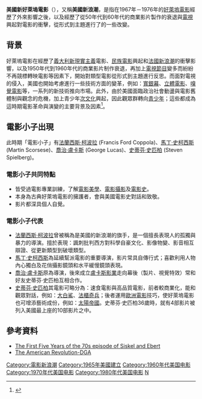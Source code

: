 '''美國新好萊塢電影'''（{{lang-en|New Hollywood}}），又稱'''美國新浪潮'''，是指在1967年－1976年的[[好萊塢|好萊塢電影]]經歷了外來影響之後，以及經歷了從50年代到60年代的商業影片製作的衰退與[[電視|電視]]興起對電影的衝擊，從形式到主題進行了的一些改變。

==背景==
好萊塢電影在經歷了[[義大利|義大利]][[新現實主義|新現實主義]]電影、[[民族電影|民族電影]]興起和[[法國新浪潮|法國新浪潮]]的衝擊影響，以及1950年代到1960年代的商業影片制作衰退，再加上[[電視節目|電視節目]]變多而紛紛不再競標轉映電影等因素下，開始對類型電影從形式到主題進行反思。而面對電視的侵入，美國也開始考慮進行一些技術方面的變革，例如：[[寬銀幕|寬銀幕]]、[[立體電影|立體電影]]、[[嗅覺電影|嗅覺電影]]等，一系列的新技術推向市場。此外，由於美國面臨政治社會動盪與電影舊體制與觀念的危機，加上青少年[[次文化|次文化]]興起，因此觀眾群轉向[[青少年|青少年]]；這些都成為這時期電影革命與演變的主要背景及因素<ref>{{Cite web |url = https://www.hypesphere.com/news/1229|title=從「電影小子」淺談歐陸北美二戰後的電影改革
}}</ref>。

==電影小子出現==
此時期「電影小子」有[[法蘭西斯·柯波拉|法蘭西斯·柯波拉]] (Francis Ford Coppola)、[[馬丁·史柯西斯|馬丁·史柯西斯]] (Martin Scorsese)、[[喬治·盧卡斯|喬治·盧卡斯]] (George Lucas)、[[史蒂芬·史匹柏|史蒂芬·史匹柏]] (Steven Spielberg)。

===電影小子共同特點===
*皆受過電影專業訓練，了解[[電影美學|電影美學]]、[[電影攝影|電影攝影]]及[[電影史|電影史]]。
*本身為古典好萊塢電影的擁護者，會與美國電影史對話和致敬。
*影片都深具個人自覺。

===電影小子代表===
*[[法蘭西斯·柯波拉|法蘭西斯·柯波拉]]曾被稱為是美國的新浪潮的旗手，是一個擅長表現人的孤獨與暴力的導演。擅於表現：諷刺批判西方對科學自豪文化、影像物變、影音相互辯證、從更新類型到破壞類型。
*[[馬丁·史柯西斯|馬丁·史柯西斯]]為延續幫派電影的重要導演，影片常具自傳行式；喜歡利用人物內心獨白及花俏攝影鏡頭和水平緩慢鏡頭表現。
*[[喬治·盧卡斯|喬治·盧卡斯]]原為導演，後來成立[[盧卡斯影業|盧卡斯影業]]走向幕後（製片、視覺特效）常和好友史蒂芬·史匹柏互相合作。
*[[史蒂芬·史匹柏|史蒂芬·史匹柏]]其電影可略分為：速食電影與高品質電影，前者較商業化，能和觀眾對話，例如：[[大白鯊_(電影)|大白鯊]]、[[法櫃奇兵|法櫃奇兵]]；後者運用[[歐洲電影|歐洲電影]]技巧，使好萊塢電影也可增添藝術成份，例如：[[太陽帝國|太陽帝國]]。史蒂芬·史匹柏36歲時，就有4部影片被列入美國最上座的10部影片之中。

==參考資料==
{{reflist|30em}}
* [https://siskelebert.org/?p=4408 The First Five Years of the 70s episode of Siskel and Ebert]
* [http://www.dga.org/Craft/DGAQ/All-Articles/1102-Summer-2011/New-Hollywood.aspx The American Revolution-DGA]

{{美國電影}}
{{電影新浪潮}}

[[Category:電影新浪潮|Category:電影新浪潮]]
[[Category:1965年美國建立|Category:1965年美國建立]]
[[Category:1960年代美国电影|Category:1960年代美国电影]]
[[Category:1970年代美国电影|Category:1970年代美国电影]]
[[Category:1980年代美国电影|Category:1980年代美国电影]]
[[Category:好萊塢歷史和文化|N]]